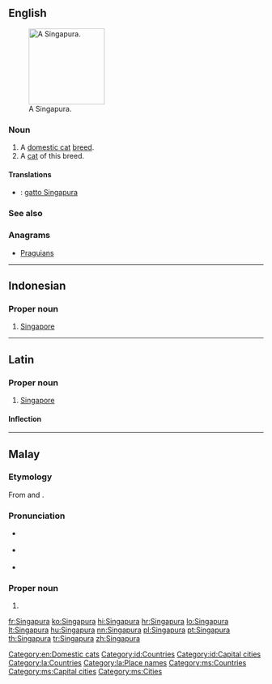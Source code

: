 ==English==
[[File:Raffles singapura cat.jpg|thumb|right|150px|A Singapura.]]
===Noun===
{{en-noun}}

# A [[domestic cat]] [[breed]].
# A [[cat]] of this breed.

====Translations====
{{checktrans-top}}
* {{ttbc|it}}: [[gatto Singapura]]
{{trans-mid}}

{{trans-bottom}}

===See also===
{{pedia|Singapura (cat)}}
{{commonslite|Category:Singapura}}

===Anagrams===
* [[Praguians#English|Praguians]]

[[Category:en:Domestic cats]]

----

==Indonesian==
{{wikipedia|lang=id}}

===Proper noun===
{{head|id|proper noun}}

# [[Singapore]]

[[Category:id:Countries]]
[[Category:id:Capital cities]]

----

==Latin==
{{wikipedia|lang=la}}

===Proper noun===
{{la-proper noun|Singapura|Singapurae|Singapurae|f|first}}

# [[Singapore]]

====Inflection====
{{la-decl-1st-loc|Singapur}}

[[Category:la:Countries]]
[[Category:la:Place names]]

----

==Malay==
{{wikipedia|lang=ms}}

===Etymology===
From {{etyl|sa|ms}} {{term|sc=Deva|सिंह|tr=siṃhá||lion|lang=sa}} and {{term|sc=Deva|पुर|tr=pura||city|lang=sa}}.

===Pronunciation===
* {{a|Johor-Selangor}} {{IPA|/siŋəpurə/|lang=ms}}
* {{a|Riau-Lingga}} {{IPA|/siŋapura/|lang=ms}}
* {{rhymes|urə|rə|ə|lang=ms}}

===Proper noun===
{{head|ms|proper noun|head={{l|ms|singa|Singa}}{{l|ms|pura}}}}

# {{l|en|Singapore}}

[[Category:ms:Countries]]
[[Category:ms:Capital cities]]
[[Category:ms:Cities]]

[[fr:Singapura]]
[[ko:Singapura]]
[[hi:Singapura]]
[[hr:Singapura]]
[[lo:Singapura]]
[[lt:Singapura]]
[[hu:Singapura]]
[[nn:Singapura]]
[[pl:Singapura]]
[[pt:Singapura]]
[[th:Singapura]]
[[tr:Singapura]]
[[zh:Singapura]]